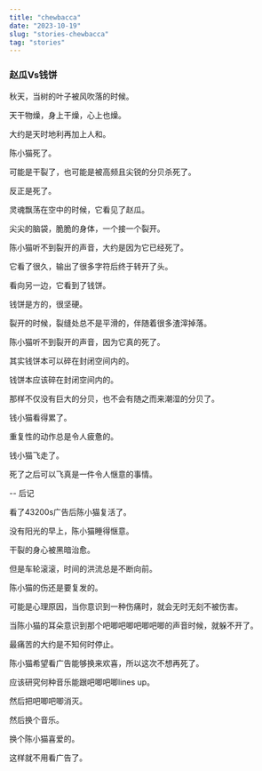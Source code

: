 ```yaml
---
title: "chewbacca"
date: "2023-10-19"
slug: "stories-chewbacca"
tag: "stories"
---
```


<h3>赵瓜Vs钱饼</h3>

秋天，当树的叶子被风吹落的时候。

天干物燥，身上干燥，心上也燥。

大约是天时地利再加上人和。

陈小猫死了。

可能是干裂了，也可能是被高频且尖锐的分贝杀死了。

反正是死了。

灵魂飘荡在空中的时候，它看见了赵瓜。

尖尖的脑袋，脆脆的身体，一个接一个裂开。

陈小猫听不到裂开的声音，大约是因为它已经死了。

它看了很久，输出了很多字符后终于转开了头。

看向另一边，它看到了钱饼。

钱饼是方的，很坚硬。

裂开的时候，裂缝处总不是平滑的，伴随着很多渣滓掉落。

陈小猫听不到裂开的声音，因为它真的死了。

其实钱饼本可以碎在封闭空间内的。

钱饼本应该碎在封闭空间内的。

那样不仅没有巨大的分贝，也不会有随之而来潮湿的分贝了。

钱小猫看得累了。

重复性的动作总是令人疲惫的。

钱小猫飞走了。

死了之后可以飞真是一件令人惬意的事情。

-- 后记

看了43200s广告后陈小猫复活了。

没有阳光的早上，陈小猫睡得惬意。

干裂的身心被黑暗治愈。

但是车轮滚滚，时间的洪流总是不断向前。

陈小猫的伤还是要复发的。

可能是心理原因，当你意识到一种伤痛时，就会无时无刻不被伤害。

当陈小猫的耳朵意识到那个吧唧吧唧吧唧吧唧的声音时候，就躲不开了。

最痛苦的大约是不知何时停止。

陈小猫希望看广告能够换来欢喜，所以这次不想再死了。

应该研究何种音乐能跟吧唧吧唧lines up。

然后把吧唧吧唧消灭。

然后换个音乐。

换个陈小猫喜爱的。

这样就不用看广告了。


